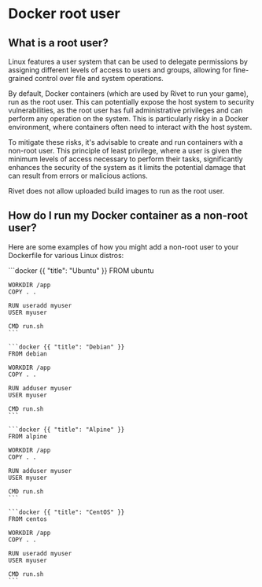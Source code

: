 # Docker root user

## What is a root user?

Linux features a user system that can be used to delegate permissions by assigning different levels of access
to users and groups, allowing for fine-grained control over file and system operations.

By default, Docker containers (which are used by Rivet to run your game), run as the root user. This can
potentially expose the host system to security vulnerabilities, as the root user has full administrative
privileges and can perform any operation on the system. This is particularly risky in a Docker environment,
where containers often need to interact with the host system.

To mitigate these risks, it's advisable to create and run containers with a non-root user. This principle of
least privilege, where a user is given the minimum levels of access necessary to perform their tasks,
significantly enhances the security of the system as it limits the potential damage that can result from
errors or malicious actions.

<Warning>Rivet does not allow uploaded build images to run as the root user.</Warning>

## How do I run my Docker container as a non-root user?

Here are some examples of how you might add a non-root user to your Dockerfile for various Linux distros:

<CodeGroup title='Dockerfile'>
    ```docker {{ "title": "Ubuntu" }}
    FROM ubuntu

    WORKDIR /app
    COPY . .

    RUN useradd myuser
    USER myuser

    CMD run.sh
    ```

    ```docker {{ "title": "Debian" }}
    FROM debian

    WORKDIR /app
    COPY . .

    RUN adduser myuser
    USER myuser

    CMD run.sh
    ```

    ```docker {{ "title": "Alpine" }}
    FROM alpine

    WORKDIR /app
    COPY . .

    RUN adduser myuser
    USER myuser

    CMD run.sh
    ```

    ```docker {{ "title": "CentOS" }}
    FROM centos

    WORKDIR /app
    COPY . .

    RUN useradd myuser
    USER myuser

    CMD run.sh
    ```

</CodeGroup>
